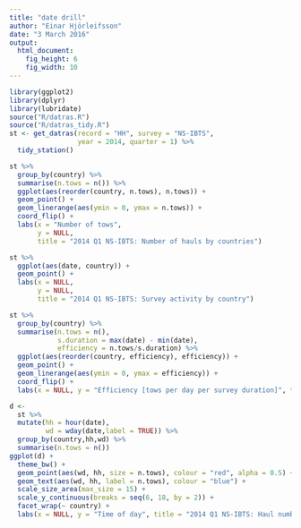 ```yaml
---
title: "date drill"
author: "Einar Hjörleifsson"
date: "3 March 2016"
output: 
  html_document: 
    fig_height: 6
    fig_width: 10
---
```



```r
library(ggplot2)
library(dplyr)
library(lubridate)
source("R/datras.R")
source("R/datras_tidy.R")
st <- get_datras(record = "HH", survey = "NS-IBTS",
                 year = 2014, quarter = 1) %>% 
  tidy_station() 

st %>% 
  group_by(country) %>% 
  summarise(n.tows = n()) %>% 
  ggplot(aes(reorder(country, n.tows), n.tows)) +
  geom_point() +
  geom_linerange(aes(ymin = 0, ymax = n.tows)) +
  coord_flip() +
  labs(x = "Number of tows",
       y = NULL, 
       title = "2014 Q1 NS-IBTS: Number of hauls by countries")

st %>% 
  ggplot(aes(date, country)) +
  geom_point() +
  labs(x = NULL,
       y = NULL,
       title = "2014 Q1 NS-IBTS: Survey activity by country")

st %>% 
  group_by(country) %>% 
  summarise(n.tows = n(),
            s.duration = max(date) - min(date),
            efficiency = n.tows/s.duration) %>% 
  ggplot(aes(reorder(country, efficiency), efficiency)) +
  geom_point() +
  geom_linerange(aes(ymin = 0, ymax = efficiency)) +
  coord_flip() +
  labs(x = NULL, y = "Efficiency [tows per day per survey duration]", title = "2014 Q1 NS-IBTS")

d <- 
  st %>% 
  mutate(hh = hour(date),
         wd = wday(date,label = TRUE)) %>% 
  group_by(country,hh,wd) %>% 
  summarise(n.tows = n())
ggplot(d) +
  theme_bw() +
  geom_point(aes(wd, hh, size = n.tows), colour = "red", alpha = 0.5) +
  geom_text(aes(wd, hh, label = n.tows), colour = "blue") +
  scale_size_area(max_size = 15) +
  scale_y_continuous(breaks = seq(6, 18, by = 2)) +
  facet_wrap(~ country) +
  labs(x = NULL, y = "Time of day", title = "2014 Q1 NS-IBTS: Haul numbers by weekday and hour")

```
